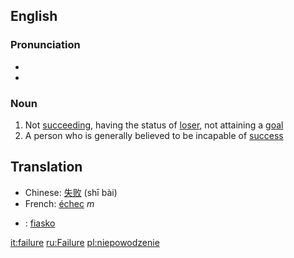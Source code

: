 ==English==
===Pronunciation===
*{{IPA|/ˈfeɪlˌjɚ/ (''Canadian'')}}
*{{audio|En-ca-failure.ogg|Audio (CA)}}
===Noun===
#Not [[succeeding]], having the status of [[loser]], not attaining a [[goal]]
#A person who is generally believed to be incapable of [[success]]
==Translation==
*Chinese: [[失败]] (shī bài)
*French: [[échec]] ''m''
* {{io}} : [[fiasko]]

[[it:failure]]
[[ru:Failure]]
[[pl:niepowodzenie]]